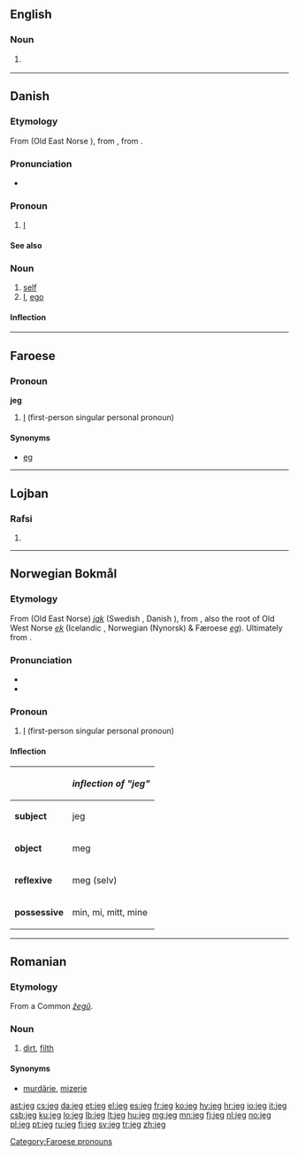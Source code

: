 {{also|jég}}
==English==

===Noun===
{{en-noun}}

# {{context|machinery}} {{alternative form of|jig}}

----

==Danish==

===Etymology===
From {{etyl|non|da}} {{term|ek|lang=non}} (Old East Norse {{term|jak|lang=non}}), from {{etyl|gem-pro|da}} {{recons|ek||I|lang=gem-pro}}, from {{etyl|ine-pro|da}} {{recons|éǵh₂|lang=ine-pro}}.

===Pronunciation===
* {{IPA|/jaj/|[jɑj]|[jɑ]|lang=da}}

===Pronoun===
{{head|da|pronoun|objective|mig|possive|min}}

# {{personal}} [[I#English|I]]

====See also====
{{Danish personal pronouns}}

===Noun===
{{da-noun|et|er}}

# [[self]] {{gloss|an individual person as the object of his own reflective consciousness}}
# [[I]], [[ego]]

====Inflection====
{{da-noun-infl|et|er}}

----

==Faroese==

===Pronoun===
'''jeg'''

# {{Suðuroy}} [[I]] (first-person singular personal pronoun)

====Synonyms====
* [[eg]] {{qualifier|standard Faroese}}

[[Category:Faroese pronouns]]

----

==Lojban==

===Rafsi===
{{jbo-rafsi}}

# {{rafsi of|jegvo}}

----

==Norwegian Bokmål==

===Etymology===
From {{etyl|non|nb}} (Old East Norse) ''[[jak]]'' (Swedish {{term|jag|lang=sv}}, Danish {{term|jeg|lang=da}}), from {{etyl|gem-pro|nb}} {{recons|ek|lang=gem-pro}}, also the root of Old West Norse ''[[ek]]'' (Icelandic {{term|ég|lang=is}}, Norwegian (Nynorsk) & Færoese ''[[eg]]''). Ultimately from {{etyl|ine-pro|nb}} {{recons|éǵh₂|lang=ine-pro}}.

===Pronunciation===
* {{IPA|/jæɪ̯/|lang=no}}
* {{audio|No-jeg.ogg|Audio}}

===Pronoun===
{{head|no|pronoun}}

# [[I]] (first-person singular personal pronoun)

====Inflection====
{|{{prettytable100}}
!
!''inflection of "jeg"''
|-
|'''subject'''
|jeg
|-
|'''object'''
|meg
|-
|'''reflexive'''
|meg (selv)
|-
|'''possessive'''
|min, mi, mitt, mine
|}

----

==Romanian==

===Etymology===
From a Common {{etyl|sla|ro}} ''[[žegŭ]]''.

===Noun===
{{ro-noun}}

# [[dirt]], [[filth]]

====Synonyms====
* [[murdărie]], [[mizerie]]

[[ast:jeg]]
[[cs:jeg]]
[[da:jeg]]
[[et:jeg]]
[[el:jeg]]
[[es:jeg]]
[[fr:jeg]]
[[ko:jeg]]
[[hy:jeg]]
[[hr:jeg]]
[[io:jeg]]
[[it:jeg]]
[[csb:jeg]]
[[ku:jeg]]
[[lo:jeg]]
[[lb:jeg]]
[[lt:jeg]]
[[hu:jeg]]
[[mg:jeg]]
[[mn:jeg]]
[[fj:jeg]]
[[nl:jeg]]
[[no:jeg]]
[[pl:jeg]]
[[pt:jeg]]
[[ru:jeg]]
[[fi:jeg]]
[[sv:jeg]]
[[tr:jeg]]
[[zh:jeg]]